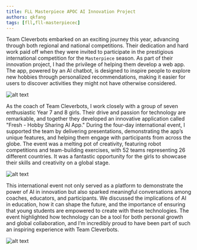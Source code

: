 ```yaml
---
title: FLL Masterpiece APOC AI Innovation Project
authors: qkfang
tags: [fll,fll-masterpiecec]
---
```


Team Cleverbots embarked on an exciting journey this year, advancing through both regional and national competitions. Their dedication and hard work paid off when they were invited to participate in the prestigious international competition for the `Masterpiece` season. As part of their innovation project, I had the privilege of helping them develop a web app. The app, powered by an AI chatbot, is designed to inspire people to explore new hobbies through personalized recommendations, making it easier for users to discover activities they might not have otherwise considered.

![alt text](images/fll-masterpiece-apoc-stand.jpg)

As the coach of Team Cleverbots, I work closely with a group of seven enthusiastic Year 7 and 8 girls. Their drive and passion for technology are remarkable, and together they developed an innovative application called "Fresh - Hobby Sharing AI App." During the four-day international event, I supported the team by delivering presentations, demonstrating the app’s unique features, and helping them engage with participants from across the globe. The event was a melting pot of creativity, featuring robot competitions and team-building exercises, with 52 teams representing 26 different countries. It was a fantastic opportunity for the girls to showcase their skills and creativity on a global stage.

![alt text](images/fll-masterpiece-apoc-hall.jpg)

This international event not only served as a platform to demonstrate the power of AI in innovation but also sparked meaningful conversations among coaches, educators, and participants. We discussed the implications of AI in education, how it can shape the future, and the importance of ensuring that young students are empowered to create with these technologies. The event highlighted how technology can be a tool for both personal growth and global collaboration, and I’m incredibly proud to have been part of such an inspiring experience with Team Cleverbots.

![alt text](images/fll-masterpiece-apoc-medal.jpg)
